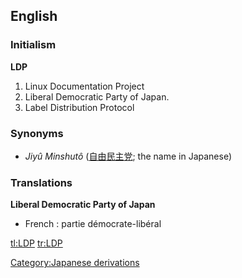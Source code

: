 ==English==
===Initialism===
'''LDP'''
# Linux Documentation Project
# Liberal Democratic Party of Japan.
# Label Distribution Protocol

===Synonyms===
* {{italbrac|Liberal Democratic Party of Japan}} ''Jiyû Minshutô'' ([[自由]][[民主]][[党]]; the name in Japanese)

===Translations===
'''Liberal Democratic Party of Japan'''
*French : partie démocrate-libéral

[[Category:Japanese derivations]]

[[tl:LDP]]
[[tr:LDP]]